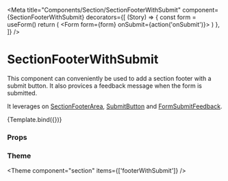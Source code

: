 
<Meta
  title="Components/Section/SectionFooterWithSubmit"
  component={SectionFooterWithSubmit}
  decorators={[
    (Story) => {
      const form = useForm()
      return (
        <Form form={form} onSubmit={action('onSubmit')}>
          <Story />
        </Form>
      )
    },
  ]}
/>

# SectionFooterWithSubmit

This component can conveniently be used to add a section footer with a submit button. It also provices a feedback message when the form is submitted.

It leverages on [SectionFooterArea](/docs/components-section-sectionfooterarea--default-story), [SubmitButton](/docs/components-button-submitbutton--default-story) and [FormSubmitFeedback](/docs/components-form-formsubmitfeedback--default-story).


<Canvas>
  <Story name="Default">{Template.bind({})}</Story>
</Canvas>

### Props

<ArgsTable story="Default" />

### Theme

<Theme component="section" items={['footerWithSubmit']} />
